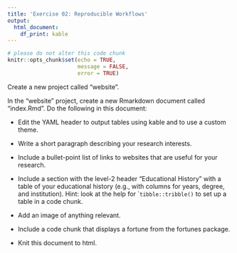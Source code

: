 ```yaml
---
title: 'Exercise 02: Reproducible Workflows'
output: 
  html_document:
    df_print: kable
---
```


```r
# please do not alter this code chunk
knitr::opts_chunk$set(echo = TRUE,
                      message = FALSE, 
                      error = TRUE)
```

Create a new project called "website".

In the "website" project, create a new Rmarkdown document called "index.Rmd". Do the following in this document:

* Edit the YAML header to output tables using kable and to use a custom theme.
* Write a short paragraph describing your research interests. 
* Include a bullet-point list of links to websites that are useful for your research. 
* Include a section with the level-2 header "Educational History" with a table of your educational history (e.g., with columns for years, degree, and institution). Hint: look at the help for ``tibble::tribble()` to set up a table in a code chunk.
* Add an image of anything relevant.
* Include a code chunk that displays a fortune from the fortunes package. 

* Knit this document to html.